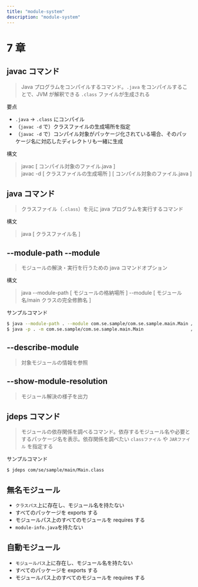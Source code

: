 ```yaml
---
title: "module-system"
description: "module-system"
---
```


# 7 章

## javac コマンド

> Java プログラムをコンパイルするコマンド。`.java` をコンパイルすることで、JVM が解釈できる `.class` ファイルが生成される

要点

- `.java` -> `.class` にコンパイル
- （`javac -d` で）クラスファイルの生成場所を指定
- （`javac -d` で）コンパイル対象がパッケージ化されている場合、そのパッケージ名に対応したディレクトリも一緒に生成

構文

> javac [ コンパイル対象のファイル.java ] <br />
> javac -d [ クラスファイルの生成場所 ] [ コンパイル対象のファイル.java ]

## java コマンド

> クラスファイル（`.class`）を元に java プログラムを実行するコマンド

構文

> java [ クラスファイル名 ]

## --module-path --module

> モジュールの解決・実行を行うための java コマンドオプション

構文

> java --module-path [ モジュールの格納場所 ] --module [ モジュール名/main クラスの完全修飾名 ]

サンプルコマンド

```sh copy
$ java --module-path . --module com.se.sample/com.se.sample.main.Main // 基本形
$ java -p . -m com.se.sample/com.se.sample.main.Main                  // 短縮形
```

## --describe-module

> 対象モジュールの情報を参照

## --show-module-resolution

> モジュール解決の様子を出力

## jdeps コマンド

> モジュールの依存関係を調べるコマンド。依存するモジュール名や必要とするパッケージ名を表示。依存関係を調べたい `classファイル` や `JARファイル` を指定する

サンプルコマンド

```sh copy
$ jdeps com/se/sample/main/Main.class
```

## 無名モジュール

- `クラスパス`上に存在し、モジュール名を持たない
- すべてのパッケージを exports する
- モジュールパス上のすべてのモジュールを requires する
- `module-info.java`を持たない

## 自動モジュール

- `モジュールパス`上に存在し、モジュール名を持たない
- すべてのパッケージを exports する
- モジュールパス上のすべてのモジュールを requires する
